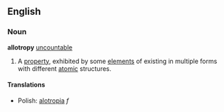 ==English==
===Noun===
'''allotropy''' [[uncountable]]
{{wikipedia}}
#{{Chemistry}} A [[property]], exhibited by some [[element]]s of existing in multiple forms with different [[atomic]] structures.

====Translations====
*Polish: [[alotropia]] ''f''